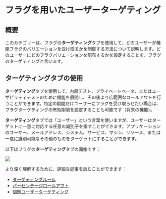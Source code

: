 
# フラグを用いたユーザーターゲティング

## 概要 <a href="#overview" id="overview"></a>

このカテゴリーは、フラグの**ターゲティング**タブを使用して、どのユーザーが機能フラグのバリエーションを受け取るかを制御する方法について説明します。どのユーザーにどのフラグバリエーションを配布するかを設定することを、フラグのターゲティングと言います。

## ターゲティングタブの使用 <a href="#using-the-targeting-tab" id="using-the-targeting-tab"></a>

**ターゲティング**タブを使用して、内部テスト、プライベートベータ、またはユーザビリティテストのために機能を展開し、その後より広範囲なロールアウトを行うことができます。特定の期間だけユーザーにフラグを受け取らせたい場合は、フラグターゲティングの有効期限を設定することも可能です（将来の機能）。

**ターゲティング**タブでは「ユーザー」という言葉を使いますが、ユーザーはターゲットに一意に対応する任意の識別子を指すことができます。アプリケーションのユーザー、メールアドレス、システム、サービス、マシン、リソース、または一意に識別可能なその他のものをターゲットにすることができます。

以下はフラグの**ターゲティング**タブの画像です：

![](../feature-flags/assets/targeting-users-with-flags/001.webp)

より深く理解するために、詳細な記事を読むことができます：

* [ターゲティングルール](targeting-users-with-flags/targeting-rules)
* [パーセンテージロールアウト](targeting-users-with-flags/percentage-rollouts)
* [個別ユーザーターゲティング](targeting-users-with-flags/individual-user-targeting)

